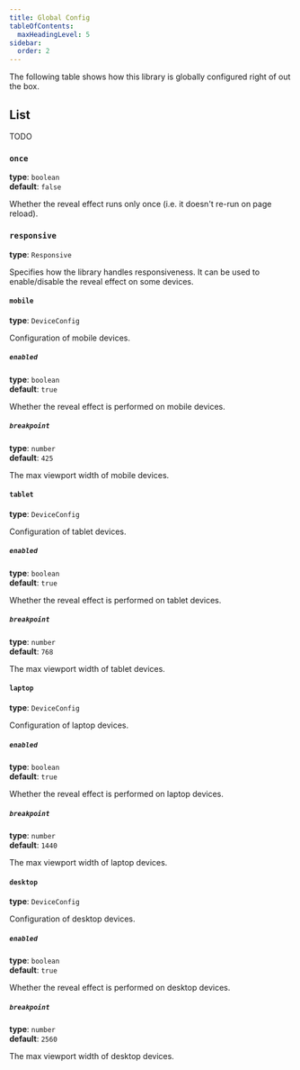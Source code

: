```yaml
---
title: Global Config
tableOfContents:
  maxHeadingLevel: 5
sidebar:
  order: 2
---
```


The following table shows how this library is globally configured right of out the box.

## List

TODO

### `once`

**type**: `boolean`<br/>
**default**: `false`

Whether the reveal effect runs only once (i.e. it doesn't re-run on page reload).

### `responsive`

**type**: `Responsive`<br/>

Specifies how the library handles responsiveness. It can be used to enable/disable the reveal effect on some devices.

#### `mobile`

**type**: `DeviceConfig`

Configuration of mobile devices.

##### `enabled`

**type**: `boolean`<br/>
**default**: `true`

Whether the reveal effect is performed on mobile devices.

##### `breakpoint`

**type**: `number`<br/>
**default**: `425`

The max viewport width of mobile devices.

#### `tablet`

**type**: `DeviceConfig`

Configuration of tablet devices.

##### `enabled`

**type**: `boolean`<br/>
**default**: `true`

Whether the reveal effect is performed on tablet devices.

##### `breakpoint`

**type**: `number`<br/>
**default**: `768`

The max viewport width of tablet devices.

#### `laptop`

**type**: `DeviceConfig`

Configuration of laptop devices.

##### `enabled`

**type**: `boolean`<br/>
**default**: `true`

Whether the reveal effect is performed on laptop devices.

##### `breakpoint`

**type**: `number`<br/>
**default**: `1440`

The max viewport width of laptop devices.

#### `desktop`

**type**: `DeviceConfig`

Configuration of desktop devices.

##### `enabled`

**type**: `boolean`<br/>
**default**: `true`

Whether the reveal effect is performed on desktop devices.

##### `breakpoint`

**type**: `number`<br/>
**default**: `2560`

The max viewport width of desktop devices.

